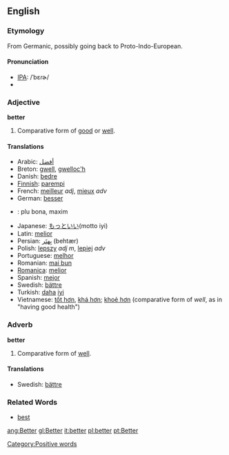==English==

===Etymology===
From Germanic, possibly going back to Proto-Indo-European.

==== Pronunciation ====
*[[International Phonetic Alphabet|IPA]]: /ˈbɛɾɚ/
*{{audio|en-us-better.ogg|Audio (US)}}


=== Adjective ===
'''better'''
# Comparative form of [[good]] or [[well]].

==== Translations ====
*Arabic: [[أفضل]]
*Breton: [[gwell]], [[gwelloc'h]]
*Danish: [[bedre]]
*[[Finnish]]: [[parempi]]
*French: [[meilleur]] ''adj'', [[mieux]] ''adv''
*German: [[besser]]
* {{io}} : plu bona, maxim
*Japanese: [[もっと]][[いい]](motto iyi)
*Latin: [[melior]]
*Persian: [[بِهتَر]] (behtær)
*Polish: [[lepszy]] ''adj'' ''m'', [[lepiej]] ''adv''
*Portuguese: [[melhor]]
*Romanian: [[mai bun]]
*[[Romanica]]: [[melior]]
*Spanish: [[mejor]]
*Swedish: [[bättre]]
*Turkish: [[daha]] [[iyi]]
*Vietnamese: [[tốt hơn]], [[khá hơn]]; [[khoẻ hơn]] (comparative form of ''well'', as in "having good health")

===Adverb===
'''better'''
# Comparative form of [[well]].

====Translations====
*Swedish: [[bättre]]

===Related Words===
*[[best]]

[[Category:Positive words]]

[[ang:Better]]
[[gl:Better]]
[[it:better]]
[[pl:better]]
[[pt:Better]]